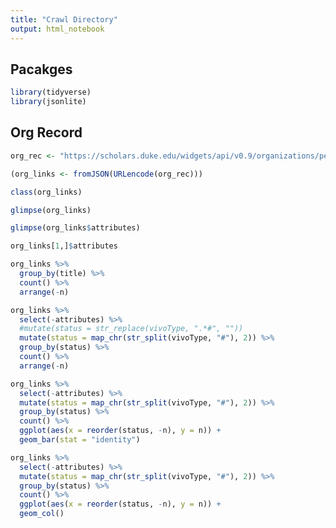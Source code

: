 ```yaml
---
title: "Crawl Directory"
output: html_notebook
---
```


## Pacakges

```r
library(tidyverse)
library(jsonlite)
```


## Org Record 

```r
org_rec <- "https://scholars.duke.edu/widgets/api/v0.9/organizations/people/all.json?uri=https://scholars.duke.edu/individual/org50000498&formatting=detailed&style=yes&start=&end="
```


```r
(org_links <- fromJSON(URLencode(org_rec)))
```

```r
class(org_links)
```

```r
glimpse(org_links)
```


```r
glimpse(org_links$attributes)
```

```r
org_links[1,]$attributes
```

```r
org_links %>% 
  group_by(title) %>% 
  count() %>% 
  arrange(-n)
```

```r
org_links %>% 
  select(-attributes) %>% 
  #mutate(status = str_replace(vivoType, ".*#", ""))
  mutate(status = map_chr(str_split(vivoType, "#"), 2)) %>% 
  group_by(status) %>% 
  count() %>% 
  arrange(-n) 
```


```r
org_links %>% 
  select(-attributes) %>% 
  mutate(status = map_chr(str_split(vivoType, "#"), 2)) %>% 
  group_by(status) %>% 
  count() %>%  
  ggplot(aes(x = reorder(status, -n), y = n)) +
  geom_bar(stat = "identity")
```

```r
org_links %>% 
  select(-attributes) %>% 
  mutate(status = map_chr(str_split(vivoType, "#"), 2)) %>% 
  group_by(status) %>% 
  count() %>% 
  ggplot(aes(x = reorder(status, -n), y = n)) +
  geom_col()
```

